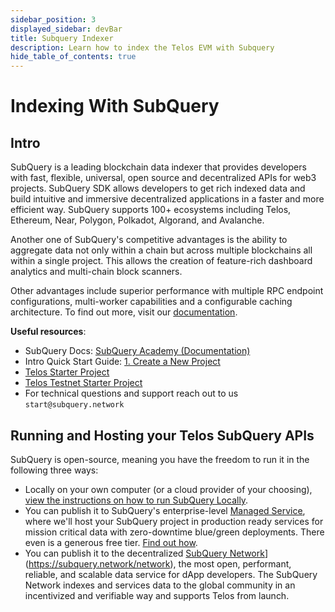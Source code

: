 ```yaml
---
sidebar_position: 3
displayed_sidebar: devBar
title: Subquery Indexer
description: Learn how to index the Telos EVM with Subquery
hide_table_of_contents: true
---
```


# Indexing With SubQuery

## Intro

SubQuery is a leading blockchain data indexer that provides developers with fast, flexible, universal, open source and decentralized APIs for web3 projects. SubQuery SDK allows developers to get rich indexed data and build intuitive and immersive decentralized applications in a faster and more efficient way. SubQuery supports 100+ ecosystems including Telos, Ethereum, Near, Polygon, Polkadot, Algorand, and Avalanche.

Another one of SubQuery's competitive advantages is the ability to aggregate data not only within a chain but across multiple blockchains all within a single project. This allows the creation of feature-rich dashboard analytics and multi-chain block scanners.

Other advantages include superior performance with multiple RPC endpoint configurations, multi-worker capabilities and a configurable caching architecture. To find out more, visit our [documentation](https://academy.subquery.network/).

**Useful resources**:
- SubQuery Docs: [SubQuery Academy (Documentation)](https://academy.subquery.network/)
- Intro Quick Start Guide: [1. Create a New Project](https://academy.subquery.network/quickstart/quickstart.html)
- [Telos Starter Project](https://github.com/subquery/ethereum-subql-starter/tree/main/Telos/telos-starter)
- [Telos Testnet Starter Project](https://github.com/subquery/ethereum-subql-starter/tree/main/Telos/telos-testnet-starter)
- For technical questions and support reach out to us `start@subquery.network`

## Running and Hosting your Telos SubQuery APIs

SubQuery is open-source, meaning you have the freedom to run it in the following three ways:
- Locally on your own computer (or a cloud provider of your choosing), [view the instructions on how to run SubQuery Locally](https://academy.subquery.network/run_publish/run.html).
- You can publish it to SubQuery's enterprise-level [Managed Service](https://managedservice.subquery.network/), where we'll host your SubQuery project in production ready services for mission critical data with zero-downtime blue/green deployments. There even is a generous free tier. [Find out how](https://academy.subquery.network/run_publish/publish.html).
- You can publish it to the decentralized [SubQuery Network](https://subquery.network/network)](https://subquery.network/network), the most open, performant, reliable, and scalable data service for dApp developers. The SubQuery Network indexes and services data to the global community in an incentivized and verifiable way and supports Telos from launch.